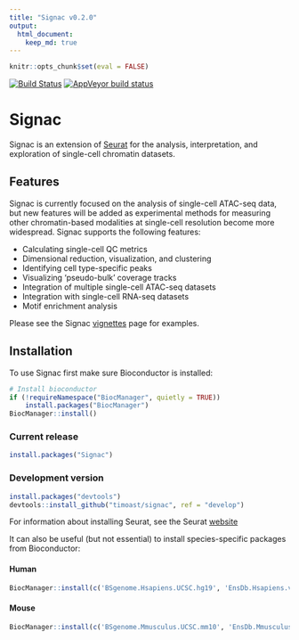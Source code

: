 ```yaml
---
title: "Signac v0.2.0"
output:
  html_document:
    keep_md: true
---
```


```r
knitr::opts_chunk$set(eval = FALSE)
```


[![Build Status](https://dev.azure.com/timstuart/timstuart/_apis/build/status/timoast.signac?branchName=master&jobName=Ubuntu_1804)](https://dev.azure.com/timstuart/timstuart/_build/latest?definitionId=1&branchName=master)
[![AppVeyor build status](https://ci.appveyor.com/api/projects/status/github/timoast/signac?svg=true)](https://ci.appveyor.com/project/timoast/signac)

# Signac

Signac is an extension of [Seurat](https://github.com/satijalab/seurat) for the analysis, interpretation, and exploration of single-cell chromatin datasets.

## Features

Signac is currently focused on the analysis of single-cell ATAC-seq data, but new features will be added as experimental methods for measuring other chromatin-based modalities at single-cell resolution become more widespread. Signac supports the following features:

* Calculating single-cell QC metrics
* Dimensional reduction, visualization, and clustering
* Identifying cell type-specific peaks
* Visualizing 'pseudo-bulk' coverage tracks
* Integration of multiple single-cell ATAC-seq datasets
* Integration with single-cell RNA-seq datasets
* Motif enrichment analysis

Please see the Signac [vignettes](https://satijalab.org/signac/articles/) page for examples.

## Installation

To use Signac first make sure Bioconductor is installed:


```r
# Install bioconductor
if (!requireNamespace("BiocManager", quietly = TRUE))
    install.packages("BiocManager")
BiocManager::install()
```

### Current release

```r
install.packages("Signac")
```

### Development version

```r
install.packages("devtools")
devtools::install_github("timoast/signac", ref = "develop")
```

For information about installing Seurat, see the Seurat [website](https://satijalab.org/seurat/install.html)

It can also be useful (but not essential) to install species-specific packages from Bioconductor:

#### Human 

```r
BiocManager::install(c('BSgenome.Hsapiens.UCSC.hg19', 'EnsDb.Hsapiens.v75'))
```

#### Mouse

```r
BiocManager::install(c('BSgenome.Mmusculus.UCSC.mm10', 'EnsDb.Mmusculus.v79'))
```
